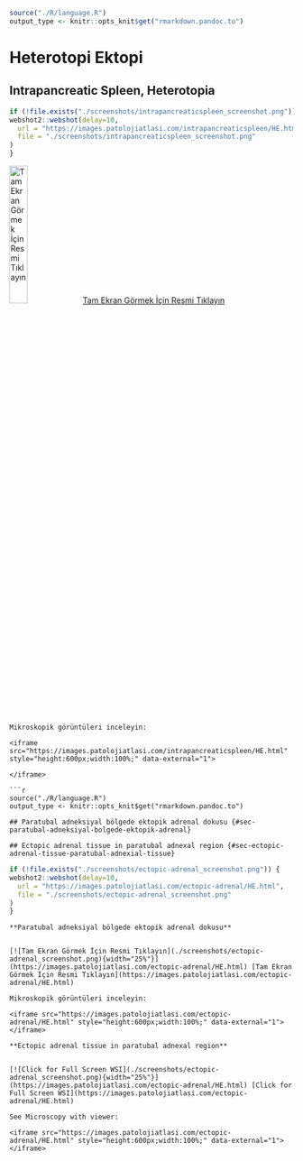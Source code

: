 ```r

source("./R/language.R")
output_type <- knitr::opts_knit$get("rmarkdown.pandoc.to")

```

# Heterotopi Ektopi {#sec-heterotopi-ektopi}

## Intrapancreatic Spleen, Heterotopia {#sec-intrapancreatic-spleen}

```r
if (!file.exists("./screenshots/intrapancreaticspleen_screenshot.png")) {
webshot2::webshot(delay=10,
  url = "https://images.patolojiatlasi.com/intrapancreaticspleen/HE.html",
  file = "./screenshots/intrapancreaticspleen_screenshot.png"
)
}
```

[![Tam Ekran Görmek İçin Resmi
Tıklayın](./screenshots/intrapancreaticspleen_screenshot.png){width="25%"}](https://images.patolojiatlasi.com/intrapancreaticspleen/HE.html)
[Tam Ekran Görmek İçin Resmi
Tıklayın](https://images.patolojiatlasi.com/intrapancreaticspleen/HE.html)




```asis

Mikroskopik görüntüleri inceleyin:

<iframe src="https://images.patolojiatlasi.com/intrapancreaticspleen/HE.html" style="height:600px;width:100%;" data-external="1">

</iframe>

```r
source("./R/language.R")
output_type <- knitr::opts_knit$get("rmarkdown.pandoc.to")
```

```asis
## Paratubal adneksiyal bölgede ektopik adrenal dokusu {#sec-paratubal-adneksiyal-bolgede-ektopik-adrenal} 
```

```asis
## Ectopic adrenal tissue in paratubal adnexal region {#sec-ectopic-adrenal-tissue-paratubal-adnexial-tissue} 
```

```r
if (!file.exists("./screenshots/ectopic-adrenal_screenshot.png")) {
webshot2::webshot(delay=10,
  url = "https://images.patolojiatlasi.com/ectopic-adrenal/HE.html",
  file = "./screenshots/ectopic-adrenal_screenshot.png"
)
}
```

```asis

**Paratubal adneksiyal bölgede ektopik adrenal dokusu**


[![Tam Ekran Görmek İçin Resmi Tıklayın](./screenshots/ectopic-adrenal_screenshot.png){width="25%"}](https://images.patolojiatlasi.com/ectopic-adrenal/HE.html) [Tam Ekran Görmek İçin Resmi Tıklayın](https://images.patolojiatlasi.com/ectopic-adrenal/HE.html)

```


```asis

Mikroskopik görüntüleri inceleyin:

<iframe src="https://images.patolojiatlasi.com/ectopic-adrenal/HE.html" style="height:600px;width:100%;" data-external="1"></iframe>

```


```asis

**Ectopic adrenal tissue in paratubal adnexal region**


[![Click for Full Screen WSI](./screenshots/ectopic-adrenal_screenshot.png){width="25%"}](https://images.patolojiatlasi.com/ectopic-adrenal/HE.html) [Click for Full Screen WSI](https://images.patolojiatlasi.com/ectopic-adrenal/HE.html)

```

```asis

See Microscopy with viewer: 

<iframe src="https://images.patolojiatlasi.com/ectopic-adrenal/HE.html" style="height:600px;width:100%;" data-external="1"></iframe>

```
